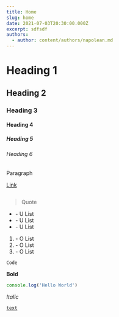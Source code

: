 ```yaml
---
title: Home
slug: home
date: 2021-07-03T20:30:00.000Z
excerpt: sdfsdf
authors:
  - author: content/authors/napolean.md
---
```


# Heading 1

## Heading 2

### Heading 3

#### Heading 4

##### Heading 5

###### Heading 6

Paragraph

[Link](www.google.at)

![]()

> Quote

- \- U List
- \- U List
- \- U List

1. \- O List
2. \- O List
3. \- O List

`Code`

**Bold**

```js
console.log('Hello World')
```

_Italic_

[`text`](www.google.at 'Link Title')
